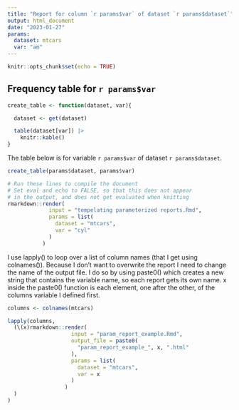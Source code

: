 ```yaml
---
title: "Report for column `r params$var` of dataset `r params$dataset`"
output: html_document
date: "2023-01-27"
params:
  dataset: mtcars
  var: "am"
---
```


```r
knitr::opts_chunk$set(echo = TRUE)
```


## Frequency table for `r params$var`

```r
create_table <- function(dataset, var){

  dataset <- get(dataset)

  table(dataset[var]) |>
    knitr::kable()
}
```


The table below is for variable `r params$var` of 
dataset `r params$dataset`.

```r
create_table(params$dataset, params$var)
```

```r
# Run these lines to compile the document
# Set eval and echo to FALSE, so that this does not appear
# in the output, and does not get evaluated when knitting
rmarkdown::render(
             input = "tempelating parameterized reports.Rmd",
             params = list(
               dataset = "mtcars",
               var = "cyl"
             )
           )

```

I use lapply() to loop over a list of column names (that I get using colnames()). Because I don’t want to overwrite the report I need to change the name of the output file. I do so by using paste0() which creates a new string that contains the variable name, so each report gets its own name. x inside the paste0() function is each element, one after the other, of the columns variable I defined first.

```r
columns <- colnames(mtcars)

lapply(columns,
  (\(x)rmarkdown::render(
                    input = "param_report_example.Rmd",
                    output_file = paste0(
                      "param_report_example_", x, ".html"
                    ),
                    params = list(
                      dataset = "mtcars",
                      var = x
                    )
                  )
  )
)
```

